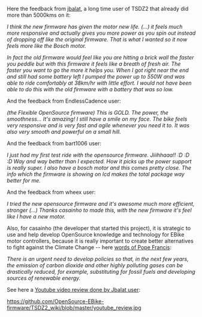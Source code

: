 Here the feedback from [https://www.youtube.com/watch?v=YMQGmuYA6Vg jbalat], a long time user of TSDZ2 that already did more than 5000kms on it:

''I think the new firmware has given the motor new life. (...) it feels much more responsive and actually gives you more power as you spin out instead of dropping off like the original firmware. That is what I wanted so it now feels more like the Bosch motor.''

''In fact the old firmware would feel like you are hitting a brick wall the faster you peddle but with this firmware it feels like a breath of fresh air. The faster you want to go the more it helps you.''
''When I got right near the end and still had some battery left I pumped the power up to 550W and was able to ride comfortably at 38km/hr with little effort. I would not have been able to do this with the old firmware with a battery that was so low.''

And the feedback from EndlessCadence user:

''(the Flexible OpenSource firmware) This is GOLD. The power, the smoothness... It's amazing! I still have a smile on my face. The bike feels very responsive and is very fast and agile whenever you need it to. It was also very smooth and powerful on a small hill.''

And the feedback from bart1006 user: 

''I just had my first test ride with the opensource firmware. Jiiihhaaa!!  :D  :D  :D''
''Way and way better than I expected. How it picks up the power support is really super. I also have a bosch motor and this comes pretty close. The info which the firmware is showing on lcd makes the total package way better for me.''

And the feedback from wheex user: 

''I tried the new opensource firmware and it's awesome much more efficient, stronger (...) Thanks casainho to made this, with the new firmware it's feel like I have a new motor.''

Also, for casainho (the developer that started this project), it is strategic to use and help develop OpenSource knowledge and technology for EBike motor controllers, because it is really important to create better alternatives to fight against the Climate Change -- here [https://www.reuters.com/article/us-pope-environment-excerpts/excerpts-from-pope-francis-encyclical-on-the-environment-idUSKBN0OY17320150618 words of Pope Francis]:

''There is an urgent need to develop policies so that, in the next few years, the emission of carbon dioxide and other highly polluting gases can be drastically reduced, for example, substituting for fossil fuels and developing sources of renewable energy.''

See here a [https://www.youtube.com/watch?v=IrWn6e8bIuQ Youtube video review done by Jbalat user]:

[[https://github.com/OpenSource-EBike-firmware/TSDZ2_wiki/blob/master/youtube_review.jpg]]